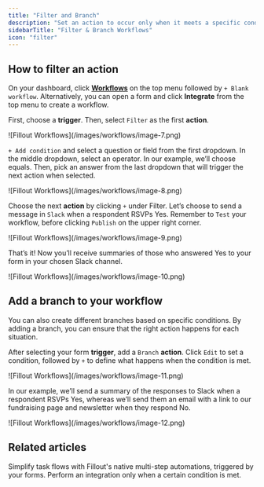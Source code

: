 ```yaml
---
title: "Filter and Branch"
description: "Set an action to occur only when it meets a specific condition. Add branches to trigger different actions based on specific responses in your workflow."
sidebarTitle: "Filter & Branch Workflows"
icon: "filter"
---
```


## How to filter an action

On your dashboard, click [**Workflows**](/workflows) on the top menu followed by `+ Blank workflow`. Alternatively, you can open a form and click **Integrate** from the top menu to create a workflow.

First, choose a **trigger**. Then, select `Filter` as the first **action**.

<Frame>
  ![Fillout Workflows](/images/workflows/image-7.png)
</Frame>

`+ Add condition` and select a question or field from the first dropdown. In the middle dropdown, select an operator. In our example, we’ll choose equals. Then, pick an answer from the last dropdown that will trigger the next action when selected.

<Frame style={{ width: '432px' , height: '300px' }}>
  ![Fillout Workflows](/images/workflows/image-8.png)
</Frame>

Choose the next **action** by clicking `+` under Filter. Let’s choose to send a message in `Slack` when a respondent RSVPs Yes. Remember to `Test` your workflow, before clicking `Publish` on the upper right corner.

<Frame style={{ width: '288px' , height: '336px' }}>
  ![Fillout Workflows](/images/workflows/image-9.png)
</Frame>

That’s it\! Now you’ll receive summaries of those who answered Yes to your form in your chosen Slack channel.

<Frame style={{ width: '528px' , height: '317px' }}>
  ![Fillout Workflows](/images/workflows/image-10.png)
</Frame>

## Add a branch to your workflow

You can also create different branches based on specific conditions. By adding a branch, you can ensure that the right action happens for each situation.

After selecting your form **trigger**, add a `Branch` **action**. Click `Edit` to set a condition, followed by `+` to define what happens when the condition is met.

<Frame style={{ width: '288px' , height: '421px' }}>
  ![Fillout Workflows](/images/workflows/image-11.png)
</Frame>

In our example, we’ll send a summary of the responses to Slack when a respondent RSVPs Yes, whereas we’ll send them an email with a link to our fundraising page and newsletter when they respond No.

<Frame>
  ![Fillout Workflows](/images/workflows/image-12.png)
</Frame>

## Related articles

<CardGroup cols={3}>
  <Card title="Workflows" href="/workflows" icon="code-branch" iconType="regular" color="#FFC738">
Simplify task flows with Fillout's native multi-step automations, triggered by your forms.
  </Card>
  <Card title="Conditional integration logic" icon="gear-complex" iconType="regular" color="#FFC738" href="/conditional-integration">
    Perform an integration only when a certain condition is met.
  </Card>
</CardGroup>
